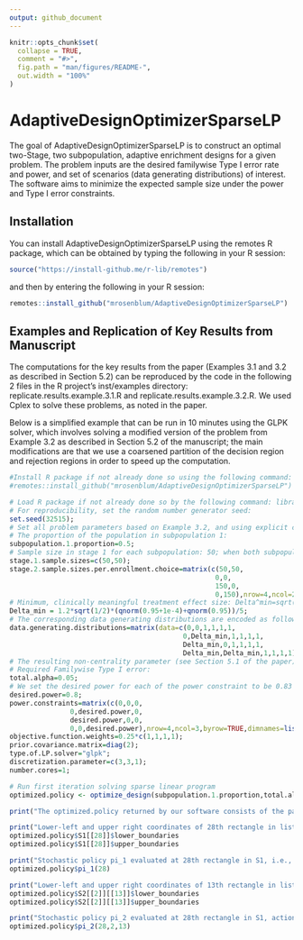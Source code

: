 ```yaml
---
output: github_document
---
```


<!-- README.md is generated from README.Rmd. Please edit that file -->

```r
knitr::opts_chunk$set(
  collapse = TRUE,
  comment = "#>",
  fig.path = "man/figures/README-",
  out.width = "100%"
)
```

# AdaptiveDesignOptimizerSparseLP

The goal of AdaptiveDesignOptimizerSparseLP is to construct an optimal two-Stage, two subpopulation, adaptive enrichment designs for a given problem. The problem inputs are the desired familywise Type I error rate and power, and set of scenarios (data generating distributions) of interest. The software aims to minimize the expected sample size under the power and Type I error constraints.

## Installation

You can install AdaptiveDesignOptimizerSparseLP using the remotes R package, which can be obtained by typing the following in your R session:

``` r
source("https://install-github.me/r-lib/remotes")
```

and then by entering the following in your R session: 

``` r
remotes::install_github("mrosenblum/AdaptiveDesignOptimizerSparseLP")
```

## Examples and Replication of Key Results from Manuscript

The computations for the key results from the paper (Examples 3.1 and 3.2 as described in Section 5.2) can be reproduced by the code in the following 2 files in the R project's inst/examples directory: replicate.results.example.3.1.R and 
 replicate.results.example.3.2.R. We used Cplex to solve these problems, as noted in the paper.
 
Below is a simplified example that can be run in 10 minutes using the GLPK solver, which involves solving a modified version of the problem from Example 3.2 as described in Section 5.2 of the manuscript; the main modifications are that we  use a coarsened partition of the decision region and rejection regions in order to speed up the computation. 

```r
#Install R package if not already done so using the following command:
#remotes::install_github("mrosenblum/AdaptiveDesignOptimizerSparseLP")

# Load R package if not already done so by the following command: library(AdaptiveDesignOptimizerSparseLP)
# For reproducibility, set the random number generator seed:
set.seed(32515);
# Set all problem parameters based on Example 3.2, and using explicit choices of the following input parameters:
# The proportion of the population in subpopulation 1:
subpopulation.1.proportion=0.5;
# Sample size in stage 1 for each subpopulation: 50; when both subpopulations enrolled in stage 2, then 50 new participants are enrolled from each subpopulation; when only 1 subpopulation is enrolled in stage 2 then 150 new participants are enrolled from that subpopulation. This is equivalent to setting n=200 in our adaptive design template n^(1b) from Section 3.2 of the paper. These sample sizes are encoded below:
stage.1.sample.sizes=c(50,50);
stage.2.sample.sizes.per.enrollment.choice=matrix(c(50,50,
                                                   0,0,
                                                   150,0,
                                                   0,150),nrow=4,ncol=2,byrow=TRUE,dimnames=list(c(),c("Subpopulation1Stage2SampleSize","Subpopulation2Stage2SampleSize")));
# Minimum, clinically meaningful treatment effect size: Delta^min=sqrt(1/2)*(qnorm(0.95+1e-4)+qnorm(0.95))/5=0.465.
Delta_min = 1.2*sqrt(1/2)*(qnorm(0.95+1e-4)+qnorm(0.95))/5;
# The corresponding data generating distributions are encoded as follows (where we set the outcome variance to 1 for each subpopulation bby study arm combination):
data.generating.distributions=matrix(data=c(0,0,1,1,1,1,
                                           0,Delta_min,1,1,1,1,
                                           Delta_min,0,1,1,1,1,
                                           Delta_min,Delta_min,1,1,1,1),nrow=4,ncol=6,byrow=TRUE,dimnames=list(c(),c("Delta1","Delta2","Variance10","Variance11","Variance20","Variance21")));
# The resulting non-centrality parameter (see Section 5.1 of the paper) matches that used in the paper computations.
# Required Familywise Type I error:
total.alpha=0.05;
# We set the desired power for each of the power constraint to be 0.83 in the first four iterations of our algorithm, rather than the intended final output of 0.82, since we anticipate rounding in the final iteration that leads to a slight decrease in power.
desired.power=0.8;
power.constraints=matrix(c(0,0,0,
			   0,desired.power,0,
			   desired.power,0,0,
			   0,0,desired.power),nrow=4,ncol=3,byrow=TRUE,dimnames=list(c(),c("PowerH01","PowerH02","PowerH0C")));
objective.function.weights=0.25*c(1,1,1,1);
prior.covariance.matrix=diag(2);
type.of.LP.solver="glpk";
discretization.parameter=c(3,3,1);
number.cores=1;

# Run first iteration solving sparse linear program
optimized.policy <- optimize_design(subpopulation.1.proportion,total.alpha,data.generating.distributions,stage.1.sample.sizes,stage.2.sample.sizes.per.enrollment.choice,objective.function.weights,power.constraints,type.of.LP.solver,discretization.parameter,number.cores,prior.covariance.matrix=prior.covariance.matrix)

print("The optimized.policy returned by our software consists of the pair of functions pi_1 and pi_2 as defined in Section 2.1 of the manuscript, along with state spaces and actions spaces for the sequential decision problem denoted by S1, A1, S2, A2. Each state in S1 is a rectangle with lower-left coordinates (x1,y1) encoded as optimized.policy$lower_boundaries and upper right coordinates (x2,y2) encoded as optimized.policy$upper_boundaries. Each action in A1 is an integer among 1,2,...,d corresponding to each of the d stage 2 enrollment choices that were input by the user. Since we allow the stage 2 state space to depend on end of stage 1 action in A1, we have that S2 is a function from an action in A1. E.g., the stage 2 state space after stage 1 action a1=3 is encoded as optimized.policy$S2[[3]]. Each action in A2 is an integer among 1,2,...,7 encoding the following outcome of the multiple testing procedure: Reject none,Reject H01,Reject H02,Reject H0C,Reject H01 and H0C,Reject H02 and H0C,Reject all, respectively.")

print("Lower-left and upper right coordinates of 28th rectangle in list of stage 1 states S1:")
optimized.policy$S1[[28]]$lower_boundaries
optimized.policy$S1[[28]]$upper_boundaries

print("Stochastic policy pi_1 evaluated at 28th rectangle in S1, i.e., the probabilities of taking each action in A1 given that the first stage z-statistics are in the rectangle corresponding to this state:")
optimized.policy$pi_1(28)

print("Lower-left and upper right coordinates of 13th rectangle in list of stage 2 states S2 following action a1=2")
optimized.policy$S2[[2]][[13]]$lower_boundaries
optimized.policy$S2[[2]][[13]]$upper_boundaries

print("Stochastic policy pi_2 evaluated at 28th rectangle in S1, action a1=2, and 13th  rectangle in S2:")
optimized.policy$pi_2(28,2,13)
```
